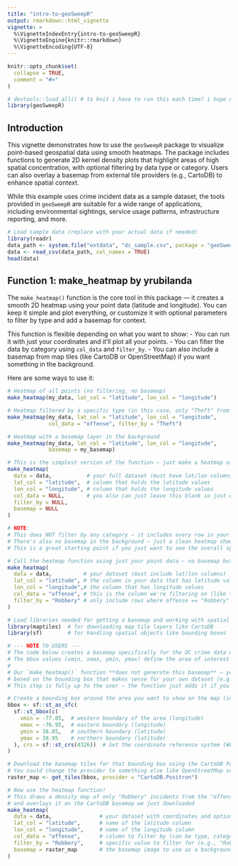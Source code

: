 ```yaml
---
title: "intro-to-geoSweepR"
output: rmarkdown::html_vignette
vignette: >
  %\VignetteIndexEntry{intro-to-geoSweepR}
  %\VignetteEngine{knitr::rmarkdown}
  %\VignetteEncoding{UTF-8}
---
```


```r
knitr::opts_chunk$set(
  collapse = TRUE,
  comment = "#>"
)
```

```r
# devtools::load_all() # to knit i have to run this each time? i hope not messing up
library(geoSweepR)
```

## Introduction

This vignette demonstrates how to use the `geoSweepR` package to visualize point-based geospatial data using smooth heatmaps. The package includes functions to generate 2D kernel density plots that highlight areas of high spatial concentration, with optional filtering by data type or category. Users can also overlay a basemap from external tile providers (e.g., CartoDB) to enhance spatial context.

While this example uses crime incident data as a sample dataset, the tools provided in `geoSweepR` are suitable for a wide range of applications, including environmental sightings, service usage patterns, infrastructure reporting, and more.

```r
# Load sample data (replace with your actual data if needed)
library(readr)
data_path <- system.file("extdata", "dc_sample.csv", package = "geoSweepR") #YOU NEED TO USE THE DUMMY DATA IN THE EXTDATA FOLDER! THIS IS CRISTINAS CLEAN DATA
data <- read_csv(data_path, col_names = TRUE)
head(data)
```
## Function 1: make_heatmap by yrubilanda
The `make_heatmap()` function is the core tool in this package — it creates a smooth 2D heatmap using your point data (latitude and longitude). You can keep it simple and plot everything, or customize it with optional parameters to filter by type and add a basemap for context.

This function is flexible depending on what you want to show:
- You can run it with just your coordinates and it’ll plot all your points.
- You can filter the data by category using `col_data` and `filter_by`.
- You can also include a basemap from map tiles (like CartoDB or OpenStreetMap) if you want something in the background.

Here are some ways to use it:

```R
# Heatmap of all points (no filtering, no basemap)
make_heatmap(my_data, lat_col = "latitude", lon_col = "longitude")

# Heatmap filtered by a specific type (in this case, only "Theft" from the offense column)
make_heatmap(my_data, lat_col = "latitude", lon_col = "longitude",
             col_data = "offense", filter_by = "Theft")

# Heatmap with a basemap layer in the background
make_heatmap(my_data, lat_col = "latitude", lon_col = "longitude",
             basemap = my_basemap)
```


```r
# This is the simplest version of the function — just make a heatmap of ALL your points
make_heatmap(
  data = data,           # your full dataset (must have lat/lon columns)
  lat_col = "latitude",  # column that holds the latitude values
  lon_col = "longitude", # column that holds the longitude values
  col_data = NULL,       # you also can just leave this blank so just do not write in
  filter_by = NULL,
  basemap = NULL
)

# NOTE:
# This does NOT filter by any category — it includes every row in your dataset.
# There's also no basemap in the background — just a clean heatmap showing areas with more data points.
# This is a great starting point if you just want to see the overall spatial density of your data.

```

```r
# Call the heatmap function using just your point data — no basemap but you can filter by type within your column
make_heatmap(
  data = data,          # your dataset (must include lat/lon columns)
  lat_col = "latitude", # the column in your data that has latitude values
  lon_col = "longitude",# the column that has longitude values
  col_data = "offense", # this is the column we're filtering on (like type or category of data)
  filter_by = "Robbery" # only include rows where offense == "Robbery"
)
```

```r
# Load libraries needed for getting a basemap and working with spatial data
library(maptiles)  # for downloading map tile layers like CartoDB
library(sf)        # for handling spatial objects like bounding boxes

# --- NOTE TO USERS ---
# The code below creates a basemap specifically for the DC crime data we're using in this example.
# The bbox values (xmin, xmax, ymin, ymax) define the area of interest in Washington, D.C.
# 
# Our `make_heatmap()` function **does not generate this basemap** — you’ll need to set this up yourself
# based on the bounding box that makes sense for your own dataset (e.g., different city or region).
# This step is fully up to the user — the function just adds it if you provide one.

# Create a bounding box around the area you want to show on the map (in this case, part of D.C.)
bbox <- sf::st_as_sfc(
  sf::st_bbox(c(
    xmin = -77.05,  # western boundary of the area (longitude)
    xmax = -76.95,  # eastern boundary (longitude)
    ymin = 38.85,   # southern boundary (latitude)
    ymax = 38.95    # northern boundary (latitude)
  ), crs = sf::st_crs(4326))  # Set the coordinate reference system (WGS84)
)

# Download the basemap tiles for that bounding box using the CartoDB Positron provider
# You could change the provider to something else like OpenStreetMap or Stamen if you want a different style
raster_map <- get_tiles(bbox, provider = "CartoDB.Positron")

# Now use the heatmap function!
# This draws a density map of only "Robbery" incidents from the "offense" column,
# and overlays it on the CartoDB basemap we just downloaded
make_heatmap(
  data = data,               # your dataset with coordinates and optional filter column
  lat_col = "latitude",      # name of the latitude column
  lon_col = "longitude",     # name of the longitude column
  col_data = "offense",      # column to filter by (can be type, category, etc.)
  filter_by = "Robbery",     # specific value to filter for (e.g., "Robbery")
  basemap = raster_map       # the basemap image to use as a background (optional)
)

```



